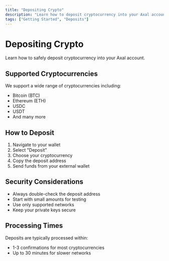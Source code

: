 ```yaml
---
title: "Depositing Crypto"
description: "Learn how to deposit cryptocurrency into your Axal account"
tags: ["Getting Started", "Deposits"]
---
```


# Depositing Crypto

Learn how to safely deposit cryptocurrency into your Axal account.

## Supported Cryptocurrencies

We support a wide range of cryptocurrencies including:
- Bitcoin (BTC)
- Ethereum (ETH)
- USDC
- USDT
- And many more

## How to Deposit

1. Navigate to your wallet
2. Select "Deposit"
3. Choose your cryptocurrency
4. Copy the deposit address
5. Send funds from your external wallet

## Security Considerations

- Always double-check the deposit address
- Start with small amounts for testing
- Use only supported networks
- Keep your private keys secure

## Processing Times

Deposits are typically processed within:
- 1-3 confirmations for most cryptocurrencies
- Up to 30 minutes for slower networks

